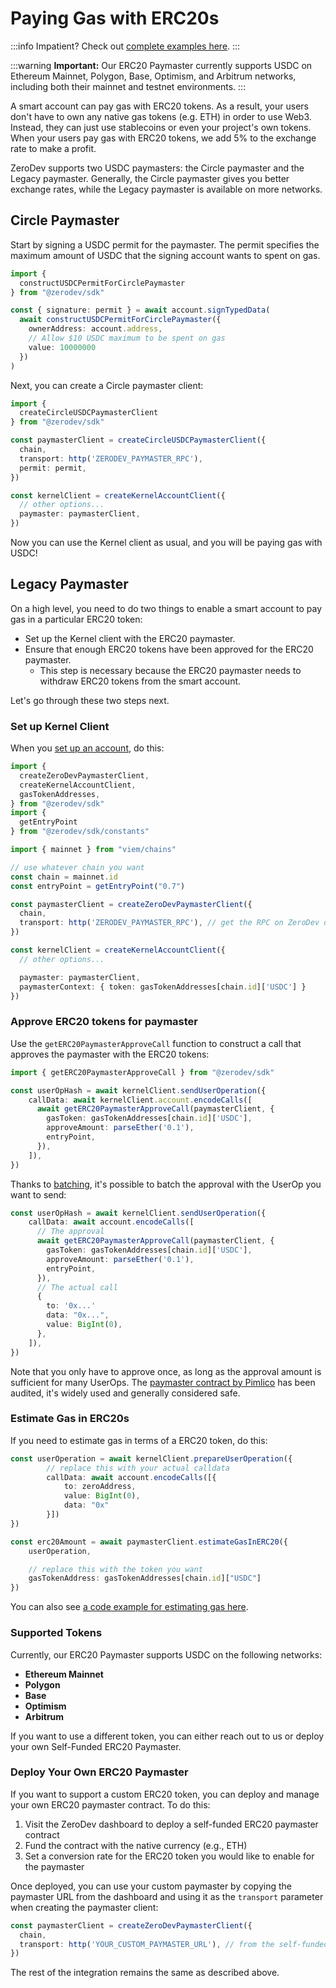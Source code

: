 # Paying Gas with ERC20s

:::info
Impatient?  Check out [complete examples here](https://github.com/zerodevapp/zerodev-examples/tree/main/pay-gas-with-erc20).
:::

:::warning
**Important:** Our ERC20 Paymaster currently supports USDC on Ethereum Mainnet, Polygon, Base, Optimism, and Arbitrum networks, including both their mainnet and testnet environments.
:::

A smart account can pay gas with ERC20 tokens.  As a result, your users don't have to own any native gas tokens (e.g. ETH) in order to use Web3.  Instead, they can just use stablecoins or even your project's own tokens.  When your users pay gas with ERC20 tokens, we add 5% to the exchange rate to make a profit.

ZeroDev supports two USDC paymasters: the Circle paymaster and the Legacy paymaster.  Generally, the Circle paymaster gives you better exchange rates, while the Legacy paymaster is available on more networks.

## Circle Paymaster

Start by signing a USDC permit for the paymaster.  The permit specifies the maximum amount of USDC that the signing account wants to spent on gas.

```ts
import {
  constructUSDCPermitForCirclePaymaster
} from "@zerodev/sdk"

const { signature: permit } = await account.signTypedData(
  await constructUSDCPermitForCirclePaymaster({
    ownerAddress: account.address,
    // Allow $10 USDC maximum to be spent on gas
    value: 10000000
  })
)
```

Next, you can create a Circle paymaster client:

```ts
import {
  createCircleUSDCPaymasterClient
} from "@zerodev/sdk"

const paymasterClient = createCircleUSDCPaymasterClient({
  chain,
  transport: http('ZERODEV_PAYMASTER_RPC'),
  permit: permit,
})

const kernelClient = createKernelAccountClient({
  // other options...
  paymaster: paymasterClient,
})
```

Now you can use the Kernel client as usual, and you will be paying gas with USDC!

## Legacy Paymaster

On a high level, you need to do two things to enable a smart account to pay gas in a particular ERC20 token:

- Set up the Kernel client with the ERC20 paymaster.
- Ensure that enough ERC20 tokens have been approved for the ERC20 paymaster.
  - This step is necessary because the ERC20 paymaster needs to withdraw ERC20 tokens from the smart account.

Let's go through these two steps next.

### Set up Kernel Client

When you [set up an account](/sdk/core-api/create-account#create-an-account-client), do this:

```typescript
import {
  createZeroDevPaymasterClient,
  createKernelAccountClient,
  gasTokenAddresses,
} from "@zerodev/sdk"
import {
  getEntryPoint
} from "@zerodev/sdk/constants"

import { mainnet } from "viem/chains"

// use whatever chain you want
const chain = mainnet.id
const entryPoint = getEntryPoint("0.7")

const paymasterClient = createZeroDevPaymasterClient({
  chain,
  transport: http('ZERODEV_PAYMASTER_RPC'), // get the RPC on ZeroDev dashboard
})

const kernelClient = createKernelAccountClient({
  // other options...

  paymaster: paymasterClient,
  paymasterContext: { token: gasTokenAddresses[chain.id]['USDC'] }
})
```

### Approve ERC20 tokens for paymaster

Use the `getERC20PaymasterApproveCall` function to construct a call that approves the paymaster with the ERC20 tokens:

```typescript
import { getERC20PaymasterApproveCall } from "@zerodev/sdk"

const userOpHash = await kernelClient.sendUserOperation({
    callData: await kernelClient.account.encodeCalls([
      await getERC20PaymasterApproveCall(paymasterClient, {
        gasToken: gasTokenAddresses[chain.id]['USDC'],
        approveAmount: parseEther('0.1'),
        entryPoint,
      }),
    ]),
})
```

Thanks to [batching](/sdk/core-api/batch-transactions), it's possible to batch the approval with the UserOp you want to send:

```typescript
const userOpHash = await kernelClient.sendUserOperation({
    callData: await account.encodeCalls([
      // The approval
      await getERC20PaymasterApproveCall(paymasterClient, {
        gasToken: gasTokenAddresses[chain.id]['USDC'],
        approveAmount: parseEther('0.1'),
        entryPoint,
      }),
      // The actual call
      {
        to: '0x...'
        data: "0x...",
        value: BigInt(0),
      },
    ]),
})
```

Note that you only have to approve once, as long as the approval amount is sufficient for many UserOps.  The [paymaster contract by Pimlico](https://github.com/pimlicolabs/erc20-paymaster/blob/main/src/ERC20PaymasterV07.sol) has been audited, it's widely used and generally considered safe.

### Estimate Gas in ERC20s

If you need to estimate gas in terms of a ERC20 token, do this:

```ts
const userOperation = await kernelClient.prepareUserOperation({
        // replace this with your actual calldata
        callData: await account.encodeCalls([{
            to: zeroAddress,
            value: BigInt(0),
            data: "0x"
        }])
})

const erc20Amount = await paymasterClient.estimateGasInERC20({
    userOperation,

    // replace this with the token you want
    gasTokenAddress: gasTokenAddresses[chain.id]["USDC"]
})
```

You can also see [a code example for estimating gas here](https://github.com/zerodevapp/zerodev-examples/blob/main/pay-gas-with-erc20/estimate-gas.ts).

### Supported Tokens

Currently, our ERC20 Paymaster supports USDC on the following networks:

- **Ethereum Mainnet**
- **Polygon**
- **Base**
- **Optimism**
- **Arbitrum**

If you want to use a different token, you can either reach out to us or deploy your own Self-Funded ERC20 Paymaster.

### Deploy Your Own ERC20 Paymaster

If you want to support a custom ERC20 token, you can deploy and manage your own ERC20 paymaster contract. To do this:

1. Visit the ZeroDev dashboard to deploy a self-funded ERC20 paymaster contract
2. Fund the contract with the native currency (e.g., ETH)
3. Set a conversion rate for the ERC20 token you would like to enable for the paymaster

Once deployed, you can use your custom paymaster by copying the paymaster URL from the dashboard and using it as the `transport` parameter when creating the paymaster client:

```typescript
const paymasterClient = createZeroDevPaymasterClient({
  chain,
  transport: http('YOUR_CUSTOM_PAYMASTER_URL'), // from the self-funded paymaster page on the dashboard
})
```

The rest of the integration remains the same as described above.
